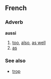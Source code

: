 ==French==
===Adverb===
'''aussi'''

# [[too]], [[also]], [[as well]]
# [[as]]

===See also===
*[[trop]]